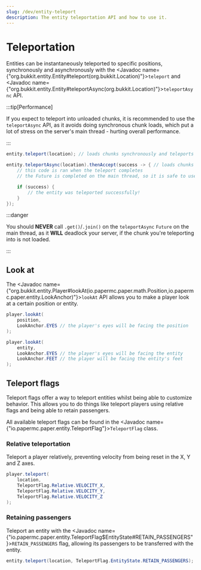 ---
slug: /dev/entity-teleport
description: The entity teleportation API and how to use it.
---

# Teleportation

Entities can be instantaneously teleported to specific positions, synchronously and asynchronously with the
<Javadoc name={"org.bukkit.entity.Entity#teleport(org.bukkit.Location)"}>`teleport`</Javadoc> and
<Javadoc name={"org.bukkit.entity.Entity#teleportAsync(org.bukkit.Location)"}>`teleportAsync`</Javadoc> API.

:::tip[Performance]

If you expect to teleport into unloaded chunks, it is recommended to use the `teleportAsync` API,
as it avoids doing synchronous chunk loads, which put a lot of stress on the server's main thread -
hurting overall performance.

:::

```java
entity.teleport(location); // loads chunks synchronously and teleports the entity

entity.teleportAsync(location).thenAccept(success -> { // loads chunks asynchronously and teleports the entity
    // this code is ran when the teleport completes
    // the Future is completed on the main thread, so it is safe to use the API here

    if (success) {
        // the entity was teleported successfully!
    }
});
```

:::danger

You should **NEVER** call `.get()`/`.join()` on the `teleportAsync` `Future` on the main thread,
as it **WILL** deadlock your server, if the chunk you're teleporting into is not loaded.

:::

## Look at

The <Javadoc name={"org.bukkit.entity.Player#lookAt(io.papermc.paper.math.Position,io.papermc.paper.entity.LookAnchor)"}>`lookAt`</Javadoc>
API allows you to make a player look at a certain position or entity.

```java
player.lookAt(
    position,
    LookAnchor.EYES // the player's eyes will be facing the position
);

player.lookAt(
    entity,
    LookAnchor.EYES // the player's eyes will be facing the entity
    LookAnchor.FEET // the player will be facing the entity's feet
);
```

## Teleport flags

Teleport flags offer a way to teleport entities whilst being able to customize behavior.
This allows you to do things like teleport players using relative flags and being able to retain passengers.

All available teleport flags can be found in the <Javadoc name={"io.papermc.paper.entity.TeleportFlag"}>`TeleportFlag`</Javadoc> class.

### Relative teleportation

Teleport a player relatively, preventing velocity from being reset in the X, Y and Z axes.

```java
player.teleport(
    location,
    TeleportFlag.Relative.VELOCITY_X,
    TeleportFlag.Relative.VELOCITY_Y,
    TeleportFlag.Relative.VELOCITY_Z
);
```

### Retaining passengers

Teleport an entity with the <Javadoc name={"io.papermc.paper.entity.TeleportFlag$EntityState#RETAIN_PASSENGERS"}>`RETAIN_PASSENGERS`</Javadoc> flag,
allowing its passengers to be transferred with the entity.

```java
entity.teleport(location, TeleportFlag.EntityState.RETAIN_PASSENGERS);
```
